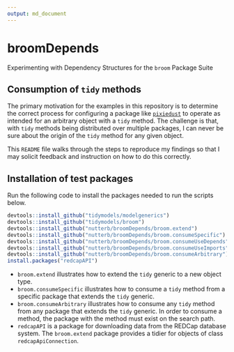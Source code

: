 ```yaml
---
output: md_document
---
```


# broomDepends
Experimenting with Dependency Structures for the `broom` Package Suite

## Consumption of `tidy` methods

The primary motivation for the examples in this repository is to determine the
correct process for configuring a package like [`pixiedust`](https://www.github.com/nutterb/pixiedust) 
to operate as intended for an arbitrary object with a `tidy` method.  The challenge
is that, with `tidy` methods being distributed over multiple packages, I can
never be sure about the origin of the `tidy` method for any given object.

This `README` file walks through the steps to reproduce my findings so that I 
may solicit feedback and instruction on how to do this correctly.

## Installation of test packages

Run the following code to install the packages needed to run the scripts below.

```r
devtools::install_github("tidymodels/modelgenerics")
devtools::install_github("tidymodels/broom")
devtools::install_github("nutterb/broomDepends/broom.extend")
devtools::install_github("nutterb/broomDepends/broom.consumeSpecific")
devtools::install_github("nutterb/broomDepends/broom.consumeUseDepends")
devtools::install_github("nutterb/broomDepends/broom.consumeUseImports")
devtools::install_github("nutterb/broomDepends/broom.consumeArbitrary")
install.packages("redcapAPI")
```

* `broom.extend` illustrates how to extend the `tidy` generic to a new object type.
* `broom.consumeSpecific` illustrates how to consume a `tidy` method from a specific package that extends the `tidy` generic.
* `broom.consumeArbitrary` illustrates how to consume any `tidy` method from any package that extends the `tidy` generic.  In order to consume a method, the package with the method must exist on the search path.
* `redcapAPI` is a package for downloading data from the REDCap database system. The `broom.extend` package provides a tidier for objects of class `redcapApiConnection`.
